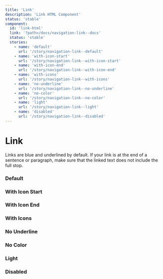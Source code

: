 ```yaml
---
title: 'Link'
description: 'Link HTML Component'
status: 'stable'
component:
  id: 'link-html'
  link: '?path=/docs/navigation-link--docs'
  status: 'stable'
  stories:
    - name: 'default'
      url: '/story/navigation-link--default'
    - name: 'with-icon-start'
      url: '/story/navigation-link--with-icon-start'
    - name: 'with-icon-end'
      url: '/story/navigation-link--with-icon-end'
    - name: 'with-icons'
      url: '/story/navigation-link--with-icons'
    - name: 'no-underline'
      url: '/story/navigation-link--no-underline'
    - name: 'no-color'
      url: '/story/navigation-link--no-color'
    - name: 'light'
      url: '/story/navigation-link--light'
    - name: 'disabled'
      url: '/story/navigation-link--disabled'
---
```


# Link

Links are blue and underlined by default. If your link is at the end of a sentence or paragraph, make sure that the linked text does not include the full stop.

<Section current="html">

### Default

<ComponentPreview>
  <StorybookFrame componentId="link-react" story="default" />
</ComponentPreview>

### With Icon Start

<ComponentPreview>
  <StorybookFrame componentId="link-react" story="with-icon-start" />
</ComponentPreview>

### With Icon End

<ComponentPreview>
  <StorybookFrame componentId="link-react" story="with-icon-end" />
</ComponentPreview>

### With Icons

<ComponentPreview>
  <StorybookFrame componentId="link-react" story="with-icons" />
</ComponentPreview>

### No Underline

<ComponentPreview>
  <StorybookFrame componentId="link-react" story="no-underline" />
</ComponentPreview>

### No Color

<ComponentPreview>
  <StorybookFrame componentId="link-react" story="no-color" />
</ComponentPreview>

### Light

<ComponentPreview>
  <StorybookFrame componentId="link-react" story="light" />
</ComponentPreview>

### Disabled

<ComponentPreview>
  <StorybookFrame componentId="link-react" story="disabled" />
</ComponentPreview>

</Section>
